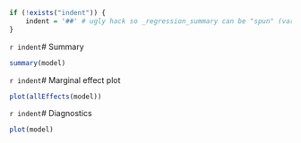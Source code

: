 ```r
if (!exists("indent")) {
	indent = '##' # ugly hack so _regression_summary can be "spun" (variables included via `r ` have to be available)
}
```

`r indent`# Summary
```r
summary(model)
```

`r indent`# Marginal effect plot
```r
plot(allEffects(model))
```


`r indent`# Diagnostics
```r
plot(model)
```
